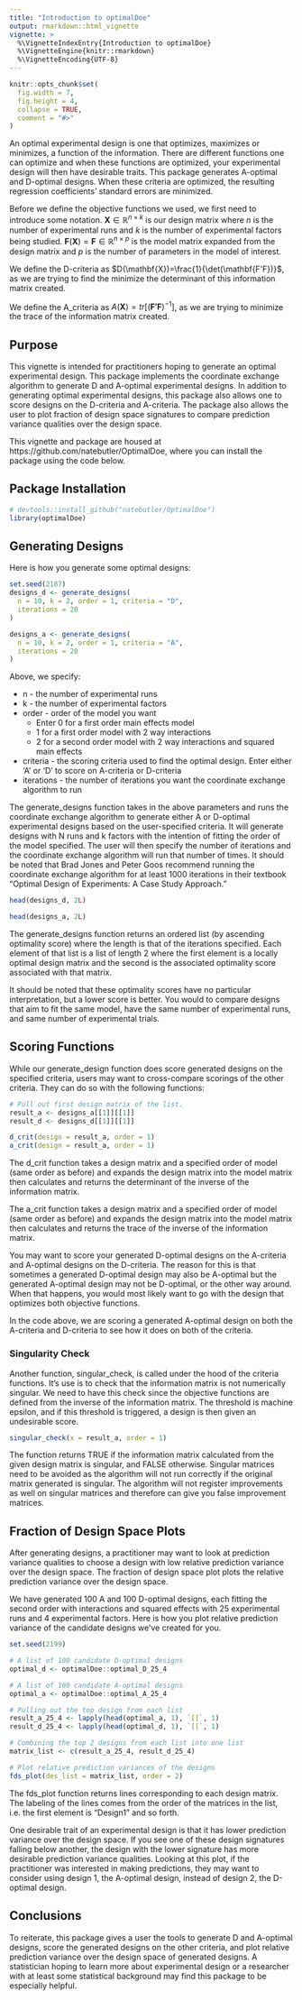 ```yaml
---
title: "Introduction to optimalDoe"
output: rmarkdown::html_vignette
vignette: >
  %\VignetteIndexEntry{Introduction to optimalDoe}
  %\VignetteEngine{knitr::rmarkdown}
  %\VignetteEncoding{UTF-8}
---
```


```r
knitr::opts_chunk$set(
  fig.width = 7,
  fig.height = 4,
  collapse = TRUE,
  comment = "#>"
)
```

An optimal experimental design is one that optimizes, maximizes or minimizes, a function of the information. There are different functions one can optimize and when these functions are optimized, your experimental design will then have desirable traits. This package generates A-optimal and D-optimal designs. When these criteria are optimized, the resulting regression coefficients' standard errors are minimized. 

Before we define the objective functions we used, we first need to introduce some notation. $\mathbf{X}\in\mathbb{R}^{n\times k}$ is our design matrix where $n$ is the number of experimental runs and $k$ is the number of experimental factors being studied. $\mathbf{F}(\mathbf{X})=\mathbf{F}\in\mathbb{R}^{n\times p}$ is the model matrix expanded from the design matrix and $p$ is the number of parameters in the model of interest. 

We define the D-criteria as $D(\mathbf{X})=\frac{1}{\det(\mathbf{F'F})}$, as we are trying to find the minimize the determinant of this information matrix created.

We define the A_criteria as $A(\mathbf{X})=tr[(\mathbf{F'F})^{-1}]$, as we are trying to minimize the trace of the information matrix created.

## Purpose

This vignette is intended for practitioners hoping to generate an optimal experimental design. This package implements the coordinate exchange algorithm to generate D and A-optimal experimental designs. In addition to generating optimal experimental designs, this package also allows one to score designs on the D-criteria and A-criteria. The package also allows the user to plot fraction of design space signatures to compare prediction variance qualities over the design space. 

This vignette and package are housed at https://github.com/natebutler/OptimalDoe, where you can install the package using the code below.

## Package Installation
```r
# devtools::install_github("natebutler/OptimalDoe")
library(optimalDoe)
```
## Generating Designs
Here is how you generate some optimal designs:
```r
set.seed(2187)
designs_d <- generate_designs(
  n = 10, k = 2, order = 1, criteria = "D",
  iterations = 20
)

designs_a <- generate_designs(
  n = 10, k = 2, order = 1, criteria = "A",
  iterations = 20
)
```
Above, we specify: 

* n - the number of experimental runs 
* k - the number of experimental factors  
* order - order of the model you want 
  + Enter 0 for a first order main effects model 
  + 1 for a first order model with 2 way interactions 
  + 2 for a second order model with 2 way interactions and squared main effects 
* criteria - the scoring criteria used to find the optimal design. Enter 
either 'A' or 'D' to score on A-criteria or D-criteria 
* iterations - the number of iterations you want the coordinate exchange algorithm to run 

The generate_designs function takes in the above parameters and runs the coordinate exchange algorithm to generate either A or D-optimal experimental designs based on the user-specified criteria. It will generate designs with N runs and k factors with the intention of fitting the order of the model specified. The user will then specify the number of iterations and the coordinate exchange algorithm will run that number of times. It should be noted that Brad Jones and Peter Goos recommend running the coordinate exchange algorithm for at least 1000 iterations in their textbook "Optimal Design of Experiments: A Case Study Approach." 

```r
head(designs_d, 2L)

head(designs_a, 2L)
```
The generate_designs function returns an ordered list (by ascending optimality score) where the length is that of the iterations specified. Each element of that list is a list of length 2 where the first element is a locally optimal design matrix and the second is the associated optimality score associated with that matrix. 

It should be noted that these optimality scores have no particular interpretation, but a lower score is better. You would to compare designs that aim to fit the same model, have the same number of experimental runs, and same number of experimental trials. 


## Scoring Functions
While our generate_design function does score generated designs on the specified criteria, users may want to cross-compare scorings of the other criteria. They can do so with the following functions:
```r
# Pull out first design matrix of the list.
result_a <- designs_a[[1]][[1]]
result_d <- designs_d[[1]][[1]]

d_crit(design = result_a, order = 1)
a_crit(design = result_a, order = 1)
```
The d_crit function takes a design matrix and a specified order of model (same order as before) and expands the design matrix into the model matrix then calculates and returns the determinant of the inverse of the information matrix. 

The a_crit function takes a design matrix and a specified order of model (same order as before) and expands the design matrix into the model matrix then calculates and returns the trace of the inverse of the information matrix. 

You may want to score your generated D-optimal designs on the A-criteria and A-optimal designs on the D-criteria. The reason for this is that sometimes a generated D-optimal design may also be A-optimal but the generated A-optimal design may not be D-optimal, or the other way around. When that happens, you would most likely want to go with the design that optimizes both objective functions. 

In the code above, we are scoring a generated A-optimal design on both the A-criteria and D-criteria to see how it does on both of the criteria. 

### Singularity Check
Another function, singular_check, is called under the hood of the criteria functions. It's use is to check that the information matrix is not numerically singular. We need to have this check since the objective functions are defined from the inverse of the information matrix. The threshold is machine epsilon, and if this threshold is triggered, a design is then given an undesirable score. 
```r
singular_check(x = result_a, order = 1)
```
The function returns TRUE if the information matrix calculated from the given design matrix is singular, and FALSE otherwise. Singular matrices need to be avoided as the algorithm will not run correctly if the original matrix generated is singular. The algorithm will not register improvements as well on singular matrices and therefore can give you false improvement matrices. 

## Fraction of Design Space Plots
After generating designs, a practitioner may want to look at prediction variance qualities to choose a design with low relative prediction variance over the design space. The fraction of design space plot plots the relative prediction variance over the design space. 

We have generated 100 A and 100 D-optimal designs, each fitting the second order with interactions and squared effects with 25 experimental runs and 4 experimental factors. Here is how you plot relative prediction variance of the candidate designs we've created for you.
```r
set.seed(2199)

# A list of 100 candidate D-optimal designs
optimal_d <- optimalDoe::optimal_D_25_4

# A list of 100 candidate A-optimal designs
optimal_a <- optimalDoe::optimal_A_25_4

# Pulling out the top design from each list
result_a_25_4 <- lapply(head(optimal_a, 1), `[[`, 1)
result_d_25_4 <- lapply(head(optimal_d, 1), `[[`, 1)

# Combining the top 2 designs from each list into one list
matrix_list <- c(result_a_25_4, result_d_25_4)

# Plot relative prediction variances of the designs
fds_plot(des_list = matrix_list, order = 2)
```


The fds_plot function returns lines corresponding to each design matrix. The labeling of the lines comes from the order of the matrices in the list, i.e. the first element is "Design1" and so forth. 

One desirable trait of an experimental design is that it has lower prediction variance over the design space. If you see one of these design signatures falling below another, the design with the lower signature has more desirable prediction variance qualities. Looking at this plot, if the practitioner was interested in making predictions, they may want to consider using design 1, the A-optimal design, instead of design 2, the D-optimal design. 

## Conclusions 

To reiterate, this package gives a user the tools to generate D and A-optimal designs, score the generated designs on the other criteria, and plot relative prediction variance over the design space of generated designs. A statistician hoping to learn more about experimental design or a researcher with at least some statistical background may find this package to be especially helpful.


